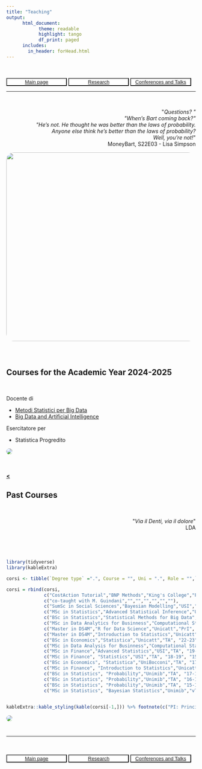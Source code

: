 ```yaml
---
title: "Teaching"
output: 
      html_document:
            theme: readable
            highlight: tango
            df_print: paged
      includes:
        in_header: forHead.html
---
```



<br>
<br>
<button type="button" name="button" class="btn" style="background-color:white;color:blue;width: 32%;">[Main page](/index)</button>
<button type="button" name="button" class="btn" style="background-color:white;color:blue;width: 32%;">[Research](/Rmarkdowns/Research)</button>
<button type="button" name="button" class="btn" style="background-color:white;color:blue;width: 32%;">[Conferences and Talks](/Rmarkdowns/ConferencesAndTalks)</button>
</button>
<br>

***

<br>

<div style="text-align: right"> <p>&quot;<em>Questions? &quot; <br>&quot;When's Bart coming back?&quot;<br> &quot;He's not. He thought he was better than the laws of probability. <br>Anyone else think he's better than the laws of probability? <br>Well, you're not!</em>&quot; <br>MoneyBart, S22E03 - Lisa Simpson</p>
</div>
<div style="text-align: right"><img style ="border-radius: 20px;
  " src="images/smvs.jpg?raw=true" width="600" height="500"/>
</div>

<br>


# {.tabset .tabset-fade}


## Courses for the Academic Year 2024-2025

<br>

Docente di

* [Metodi Statistici per Big Data](https://didattica.unipd.it/off/2022/LT/SC/SC2095/000ZZ/SCP4063754/N0)
* [Big Data and Artificial Intelligence](https://didattica.unipd.it/off/2023/LM/EP/EP2731/000ZZ/EPQ4107100/N0)

Esercitatore per 

* Statistica Progredito

<div class="article-header">
  <img style = "border-radius: 50px;
  " src="images/PD_square.jpg" class="article-banner" itemprop="image">
</div>


   
<br>     
[**<**](/index)
 

## Past Courses

<br>

<div style="text-align: right"> <p>&quot;<em>Via il Denti, via il dolore</em>&quot; <br>LDA</p>
</div>

<br>

<br>

```r
library(tidyverse)
library(kableExtra)
```

```r
corsi <- tibble(`Degree type` =".", Course = "", Uni = ".", Role = "",`  Year` = ".", Hours = ".", Lang. = ".")

corsi = rbind(corsi,
              c("CostAction Tutorial","BNP Methods","King's College","PI", "2024", "13", "Eng"),
              c("co-taught with M. Guindani","","","","","",""),
              c("SumSc in Social Sciences","Bayesian Modelling","USI","PI", "2024", "40", "Eng"),
              c("MSc in Statistics","Advanced Statistical Inference","UniPD","TA", "23-24", "26", "Ita"),
              c("BSc in Statistics","Statistical Methods for Big Data","UniPD","TA", "23-24", "24", "Ita"),
              c("MSc in Data Analytics for Businness","Computational Statistics","Unicatt","PrI + TA", "22-23", "80", "Eng"),
              c("Master in DS4M","R for Data Science","Unicatt","PrI", "22-23", "7", "Eng"),
              c("Master in DS4M","Introduction to Statistics","Unicatt","PrI", "22-23", "14", "Eng"),
              c("BSc in Economics","Statistica","Unicatt","TA", "22-23", "24", "Ita"),
              c("MSc in Data Analysis for Businness","Computational Statistics","Unicatt","TA", "21-22", "20", "Eng"),
              c("MSc in Finance","Advanced Statistics","USI","TA", "19-20", "15", "Eng"),
              c("MSc in Finance", "Statistics","USI","TA", "18-19", "15", "Eng"),
              c("BSc in Economics", "Statistica","UniBocconi","TA", "17-18", "24", "Ita"),
              c("MSc in Finance", "Introduction to Statistics","Unicatt","PrI", "17-18", "15", "Eng"),
              c("BSc in Statistics", "Probability","Unimib","TA", "17-18", "34", "Ita"),
              c("BSc in Statistics", "Probability","Unimib","TA", "16-17", "34", "Ita"),
              c("BSc in Statistics", "Probability","Unimib","TA", "15-16", "34", "Ita"),
              c("MSc in Statistics", "Bayesian Statistics","Unimib","vTA", "16-17", "8", "Ita"))
             

kableExtra::kable_styling(kable(corsi[-1,])) %>% footnote(c("PI: Principal Instructor  -  SumS: Summer School  -  TA: Teaching Assistant  -  vTA: volounteer Teaching Assistant"))
```

<div class="article-header">
  <img style = "border-radius: 50px;
  " src="images/santambrogio.jpg" class="article-banner" itemprop="image">
</div>


<!--
1. [Apr 19 – Jul 20] Lab instructor (20h), MSc course in **Computational Statistics** (Eng)  
@ *Università Cattolica del Sacro Cuore, Milan*  

1. [Sep 19 – Jan 20] Teaching Assistant, MSc course in **Advanced Statistics** (Eng)  
@ *USI - Universtà della Svizzera italiana*  

1. [Sep 18 – Jan 19] Teaching Assistant, MSc course in **Statistics** (Eng)  
@ *USI - Universtà della Svizzera italiana, Lugano*  

1. [Sep 17 – Jun 18] Teaching Assistant, BSc course in **Statistics** (Eng)  
@ *Bocconi University, Milan*  

1. [Sep 17] Principal Instructor, MSc precourse in **Statistics** (15h, Eng)  
@ *Università Cattolica del Sacro Cuore, Milan*  

1. [Nov 15 – Jan 21] Teaching Assistant and Academic Tutor, BSc course in **Probability** (Ita)  
@ *University of Milano-Bicocca*, Author of the course notes  

1. [Oct 16 – Dec 17] Volunteer Academic Tutor, MSc course in **Bayesian Statistics** (Ita)  
@  *University of Milano-Bicocca*
-->

# 

---
   
<br>
<br>
<button type="button" name="button" class="btn" style="background-color:white;color:blue;width: 32%;">[Main page](/index)</button>
<button type="button" name="button" class="btn" style="background-color:white;color:blue;width: 32%;">[Research](/Rmarkdowns/Research)</button>
<button type="button" name="button" class="btn" style="background-color:white;color:blue;width: 32%;">[Conferences and Talks](/Rmarkdowns/ConferencesAndTalks)</button>
</button>
<br>
<br>

